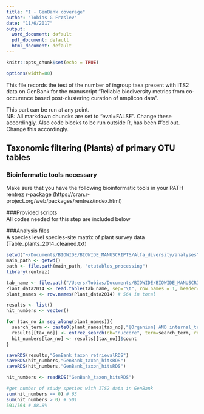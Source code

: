 ```yaml
---
title: "I - GenBank coverage"
author: "Tobias G Frøslev"
date: "11/6/2017"
output:
  word_document: default
  pdf_document: default
  html_document: default
---
```


```r
knitr::opts_chunk$set(echo = TRUE)
```
```r
options(width=80)
```
This file records the test of the number of ingroup taxa present with ITS2 data on GenBank for the manuscript "Reliable biodiversity metrics from co-occurence based post-clustering curation of amplicon data".   

This part can be run at any point.  
NB: All markdown chuncks are set to "eval=FALSE". Change these accordingly. Also code blocks to be run outside R, has been #'ed out. Change this accordingly.  

## Taxonomic filtering (Plants) of primary OTU tables 
### Bioinformatic tools necessary
Make sure that you have the following bioinformatic tools in your PATH  
rentrez r-package (https://cran.r-project.org/web/packages/rentrez/index.html)  

###Provided scripts  
All codes needed for this step are included below  
  
###Analysis files  
A species level species-site matrix of plant survey data (Table_plants_2014_cleaned.txt)  

```r
setwd("~/Documents/BIOWIDE/BIOWIDE_MANUSCRIPTS/Alfa_diversity/analyses")
main_path <- getwd()
path <- file.path(main_path, "otutables_processing")
library(rentrez)

tab_name <- file.path("/Users/Tobias/Documents/BIOWIDE/BIOWIDE_MANUSCRIPTS/Alfa_diversity/analyses/Table_plants_2014_cleaned.txt")
Plant_data2014 <- read.table(tab_name, sep="\t", row.names = 1, header=TRUE,as.is=TRUE)
plant_names <- row.names(Plant_data2014) # 564 in total

results <- list()
hit_numbers <- vector()

for (tax_no in seq_along(plant_names)){
  search_term <- paste0(plant_names[tax_no],"[Organism] AND internal_transcribed_spacer_2[misc_feature]")
  results[[tax_no]] <- entrez_search(db="nuccore", term=search_term, retmax=10)
  hit_numbers[tax_no] <- results[[tax_no]]$count
}

saveRDS(results,"GenBank_taxon_retrievalRDS")
saveRDS(hit_numbers,"GenBank_taxon_hitsRDS")
saveRDS(hit_numbers,"GenBank_taxon_hitsRDS")

hit_numbers <- readRDS("GenBank_taxon_hitsRDS")

#get number of study species with ITS2 data in GenBank 
sum(hit_numbers == 0) # 63
sum(hit_numbers > 0) # 501
501/564 # 88.8%
```
